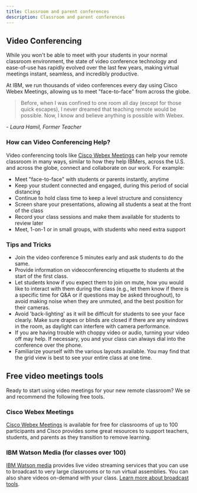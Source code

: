 ```yaml
---
title: Classroom and parent conferences
description: Classroom and parent conferences
---
```


## Video Conferencing

<PageDescription>

While you won't be able to meet with your students in your normal classroom environment, the state of video conference technology and ease-of-use has rapidly evolved over the last few years, making virtual meetings instant, seamless, and incredibly productive.

At IBM, we run thousands of video conferences every day using Cisco Webex Meetings, allowing us to meet "face-to-face" from across the globe.

</PageDescription>

> Before, when I was confined to one room all day (except for those quick escapes), I never dreamed that teaching remote would be possible. Now, I know and believe anything is possible with Webex.

<cite>- Laura Hamil, Former Teacher</cite>

### How can Video Conferencing Help?

Video conferencing tools like [Cisco Webex Meetings](https://www.webex.com/webexremoteedu.html) can help your remote classroom in many ways, similar to how they help IBMers, across the U.S. and across the globe, connect and collaborate on our work. For example:

- Meet "face-to-face" with students or parents instantly, anytime
- Keep your student connected and engaged, during this period of social distancing
- Continue to hold class time to keep a level structure and consistency
- Screen share your presentations, allowing all students a seat at the front of the class
- Record your class sessions and make them available for students to review later
- Meet, 1-on-1 or in small groups, with students who need extra support

### Tips and Tricks

- Join the video conference 5 minutes early and ask students to do the same.
- Provide information on videoconferencing etiquette to students at the start of the first class.
- Let students know if you expect them to join on mute, how you would like to interact with them during the class (e.g., let them know if there is a specific time for Q&A or if questions may be asked throughout), to avoid making noise when they are unmuted, and the best position for their cameras.
- Avoid 'back-lighting' as it will be difficult for students to see your face clearly. Make sure drapes or blinds are closed if there are any windows in the room, as daylight can interfere with camera performance.
- If you are having trouble with choppy video or audio, turning your video off may help. If necessary, you and your class can always dial into the conference over the phone.
- Familiarize yourself with the various layouts available. You may find that the grid view is best to see your entire class at one time.

## Free video meetings tools

Ready to start using video meetings for your new remote classroom? We se and recommend the following free tools.

<Row className="resource-card-group">
  <Column colMd={4} colLg={4} noGutterSm>
    <ResourceCard
      subTitle="Cisco Webex Meetings"
      href="https://www.webex.com/pricing/index.html"
    ></ResourceCard>
  </Column>
  <Column colMd={4} colLg={4} noGutterSm>
    <ResourceCard
      subTitle="IBM Watson Media"
      href="https://www.ibm.com/watson/media"
    ></ResourceCard>
  </Column>
</Row>

### Cisco Webex Meetings

[Cisco Webex Meetings](https://www.webex.com/webexremoteedu.html) is available for free for classrooms of up to 100 participants and Cisco provides some great resources to support teachers, students, and parents as they transition to remove learning.

### IBM Watson Media (for classes over 100)

[IBM Watson media](https://www.ibm.com/watson/media) provides live video streaming services that you can use to broadcast to very large classrooms or to run virtual assemblies. You can also share videos on-demand with your class. [Learn more about broadcast tools](https://w3.ibm.com/w3publisher/pmc-distance-learning-enablemet/tools-and-resources/lectures-assemblies).
